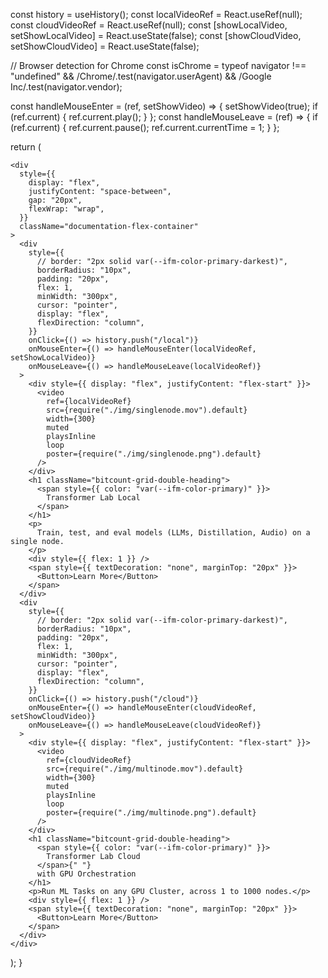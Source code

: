 
  const history = useHistory();
  const localVideoRef = React.useRef(null);
  const cloudVideoRef = React.useRef(null);
  const [showLocalVideo, setShowLocalVideo] = React.useState(false);
  const [showCloudVideo, setShowCloudVideo] = React.useState(false);

  // Browser detection for Chrome
  const isChrome =
    typeof navigator !== "undefined" &&
    /Chrome/.test(navigator.userAgent) &&
    /Google Inc/.test(navigator.vendor);

  const handleMouseEnter = (ref, setShowVideo) => {
    setShowVideo(true);
    if (ref.current) {
      ref.current.play();
    }
  };
  const handleMouseLeave = (ref) => {
    if (ref.current) {
      ref.current.pause();
      ref.current.currentTime = 1;
    }
  };

  return (

    <div
      style={{
        display: "flex",
        justifyContent: "space-between",
        gap: "20px",
        flexWrap: "wrap",
      }}
      className="documentation-flex-container"
    >
      <div
        style={{
          // border: "2px solid var(--ifm-color-primary-darkest)",
          borderRadius: "10px",
          padding: "20px",
          flex: 1,
          minWidth: "300px",
          cursor: "pointer",
          display: "flex",
          flexDirection: "column",
        }}
        onClick={() => history.push("/local")}
        onMouseEnter={() => handleMouseEnter(localVideoRef, setShowLocalVideo)}
        onMouseLeave={() => handleMouseLeave(localVideoRef)}
      >
        <div style={{ display: "flex", justifyContent: "flex-start" }}>
          <video
            ref={localVideoRef}
            src={require("./img/singlenode.mov").default}
            width={300}
            muted
            playsInline
            loop
            poster={require("./img/singlenode.png").default}
          />
        </div>
        <h1 className="bitcount-grid-double-heading">
          <span style={{ color: "var(--ifm-color-primary)" }}>
            Transformer Lab Local
          </span>
        </h1>
        <p>
          Train, test, and eval models (LLMs, Distillation, Audio) on a single node.
        </p>
        <div style={{ flex: 1 }} />
        <span style={{ textDecoration: "none", marginTop: "20px" }}>
          <Button>Learn More</Button>
        </span>
      </div>
      <div
        style={{
          // border: "2px solid var(--ifm-color-primary-darkest)",
          borderRadius: "10px",
          padding: "20px",
          flex: 1,
          minWidth: "300px",
          cursor: "pointer",
          display: "flex",
          flexDirection: "column",
        }}
        onClick={() => history.push("/cloud")}
        onMouseEnter={() => handleMouseEnter(cloudVideoRef, setShowCloudVideo)}
        onMouseLeave={() => handleMouseLeave(cloudVideoRef)}
      >
        <div style={{ display: "flex", justifyContent: "flex-start" }}>
          <video
            ref={cloudVideoRef}
            src={require("./img/multinode.mov").default}
            width={300}
            muted
            playsInline
            loop
            poster={require("./img/multinode.png").default}
          />
        </div>
        <h1 className="bitcount-grid-double-heading">
          <span style={{ color: "var(--ifm-color-primary)" }}>
            Transformer Lab Cloud
          </span>{" "}
          with GPU Orchestration
        </h1>
        <p>Run ML Tasks on any GPU Cluster, across 1 to 1000 nodes.</p>
        <div style={{ flex: 1 }} />
        <span style={{ textDecoration: "none", marginTop: "20px" }}>
          <Button>Learn More</Button>
        </span>
      </div>
    </div>
  );
}
